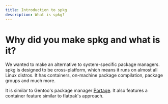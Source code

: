 ```yaml
---
title: Introduction to spkg
description: What is spkg?
---
```


# Why did you make spkg and what is it?
We wanted to make an alternative to system-specific package managers. spkg is designed to be cross-platform, which means
it runs on almost all Linux distros. It has containers, on-machine package compilation, package groups and much more.

It is similar to Gentoo's package manager [Portage](https://wiki.gentoo.org/wiki/Portage). It also features a container
feature similar to flatpak's approach.